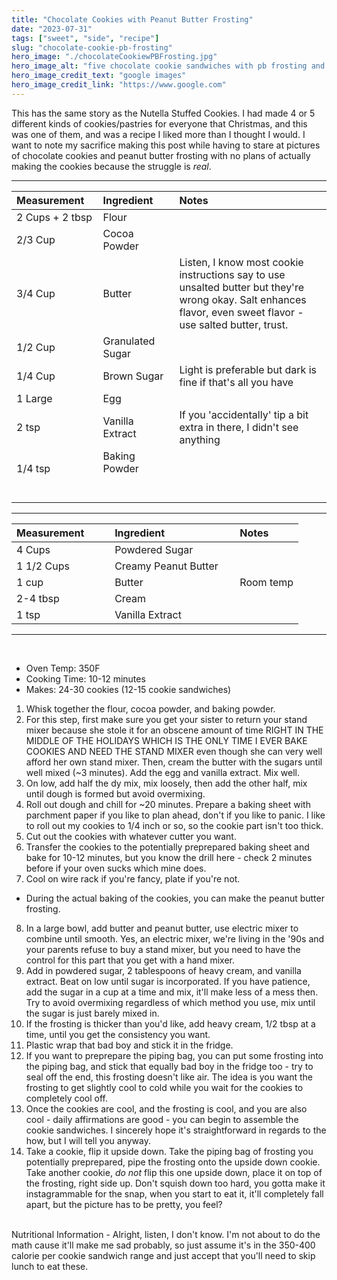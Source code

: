 ---
title: "Chocolate Cookies with Peanut Butter Frosting"
date: "2023-07-31"
tags: ["sweet", "side", "recipe"]
slug: "chocolate-cookie-pb-frosting"
hero_image: "./chocolateCookiewPBFrosting.jpg"
hero_image_alt: "five chocolate cookie sandwiches with pb frosting and one incomplete cookie showing the frosting"
hero_image_credit_text: "google images"
hero_image_credit_link: "https://www.google.com"
---

This has the same story as the Nutella Stuffed Cookies. I had made 4 or 5 different kinds of cookies/pastries for everyone that Christmas, and this was one of them, and was a recipe I liked more than I thought I would. I want to note my sacrifice making this post while having to stare at pictures of chocolate cookies and peanut butter frosting with no plans of actually making the cookies because the struggle is _real_.

---

<div align="center">

| Measurement                                                                                                                                         | Ingredient                                                                                                                                         | Notes                                                                                                                                                          |
| :-------------------------------------------------------------------------------------------------------------------------------------------------- | :------------------------------------------------------------------------------------------------------------------------------------------------- | :------------------------------------------------------------------------------------------------------------------------------------------------------------- |
| 2 Cups + 2 tbsp                                                                                                                                     | Flour                                                                                                                                              |                                                                                                                                                                |
| 2/3 Cup                                                                                                                                             | Cocoa Powder                                                                                                                                       |                                                                                                                                                                |
| 3/4 Cup                                                                                                                                             | Butter                                                                                                                                             | Listen, I know most cookie instructions say to use unsalted butter but they're wrong okay. Salt enhances flavor, even sweet flavor - use salted butter, trust. |
| 1/2 Cup                                                                                                                                             | Granulated Sugar                                                                                                                                   |                                                                                                                                                                |
| 1/4 Cup                                                                                                                                             | Brown Sugar                                                                                                                                        | Light is preferable but dark is fine if that's all you have                                                                                                    |
| 1 Large                                                                                                                                             | Egg                                                                                                                                                |                                                                                                                                                                |
| 2 tsp                                                                                                                                               | Vanilla Extract                                                                                                                                    | If you 'accidentally' tip a bit extra in there, I didn't see anything                                                                                          |
| 1/4 tsp &nbsp; &nbsp; &nbsp; &nbsp; &nbsp; &nbsp; &nbsp; &nbsp; &nbsp; &nbsp; &nbsp; &nbsp; &nbsp; &nbsp; &nbsp; &nbsp; &nbsp; &nbsp; &nbsp; &nbsp; | Baking Powder &nbsp; &nbsp; &nbsp; &nbsp; &nbsp; &nbsp; &nbsp; &nbsp; &nbsp; &nbsp; &nbsp; &nbsp; &nbsp; &nbsp; &nbsp; &nbsp; &nbsp; &nbsp; &nbsp; |                                                                                                                                                                |

---

| Measurement                                                                               | Ingredient                                                                     | Notes     |
| :---------------------------------------------------------------------------------------- | :----------------------------------------------------------------------------- | :-------- |
| 4 Cups                                                                                    | Powdered Sugar                                                                 |           |
| 1 1/2 Cups                                                                                | Creamy Peanut Butter                                                           |           |
| 1 cup                                                                                     | Butter                                                                         | Room temp |
| 2-4 tbsp                                                                                  | Cream                                                                          |           |
| 1 tsp &nbsp; &nbsp; &nbsp; &nbsp; &nbsp; &nbsp; &nbsp; &nbsp; &nbsp; &nbsp; &nbsp; &nbsp; | Vanilla Extract &nbsp; &nbsp; &nbsp; &nbsp; &nbsp; &nbsp; &nbsp; &nbsp; &nbsp; |           |

</div>

---

<br />

- Oven Temp: 350F
- Cooking Time: 10-12 minutes
- Makes: 24-30 cookies (12-15 cookie sandwiches)

1. Whisk together the flour, cocoa powder, and baking powder.
2. For this step, first make sure you get your sister to return your stand mixer because she stole it for an obscene amount of time RIGHT IN THE MIDDLE OF THE HOLIDAYS WHICH IS THE ONLY TIME I EVER BAKE COOKIES AND NEED THE STAND MIXER even though she can very well afford her own stand mixer. Then, cream the butter with the sugars until well mixed (~3 minutes). Add the egg and vanilla extract. Mix well.
3. On low, add half the dy mix, mix loosely, then add the other half, mix until dough is formed but avoid overmixing.
4. Roll out dough and chill for ~20 minutes. Prepare a baking sheet with parchment paper if you like to plan ahead, don't if you like to panic. I like to roll out my cookies to 1/4 inch or so, so the cookie part isn't too thick.
5. Cut out the cookies with whatever cutter you want.
6. Transfer the cookies to the potentially preprepared baking sheet and bake for 10-12 minutes, but you know the drill here - check 2 minutes before if your oven sucks which mine does.
7. Cool on wire rack if you're fancy, plate if you're not.

- During the actual baking of the cookies, you can make the peanut butter frosting.

8. In a large bowl, add butter and peanut butter, use electric mixer to combine until smooth. Yes, an electric mixer, we're living in the '90s and your parents refuse to buy a stand mixer, but you need to have the control for this part that you get with a hand mixer.
9. Add in powdered sugar, 2 tablespoons of heavy cream, and vanilla extract. Beat on low until sugar is incorporated. If you have patience, add the sugar in a cup at a time and mix, it'll make less of a mess then. Try to avoid overmixing regardless of which method you use, mix until the sugar is just barely mixed in.
10. If the frosting is thicker than you'd like, add heavy cream, 1/2 tbsp at a time, until you get the consistency you want.
11. Plastic wrap that bad boy and stick it in the fridge.
12. If you want to preprepare the piping bag, you can put some frosting into the piping bag, and stick that equally bad boy in the fridge too - try to seal off the end, this frosting doesn't like air. The idea is you want the frosting to get slightly cool to cold while you wait for the cookies to completely cool off.
13. Once the cookies are cool, and the frosting is cool, and you are also cool - daily affirmations are good - you can begin to assemble the cookie sandwiches. I sincerely hope it's straightforward in regards to the how, but I will tell you anyway.
14. Take a cookie, flip it upside down. Take the piping bag of frosting you potentially preprepared, pipe the frosting onto the upside down cookie. Take another cookie, _do not_ flip this one upside down, place it on top of the frosting, right side up. Don't squish down too hard, you gotta make it instagrammable for the snap, when you start to eat it, it'll completely fall apart, but the picture has to be pretty, you feel?

<br />
Nutritional Information 
- Alright, listen, I don't know. I'm not about to do the
math cause it'll make me sad probably, so just assume it's in the 350-400 calorie
per cookie sandwich range and just accept that you'll need to skip lunch to eat these.
